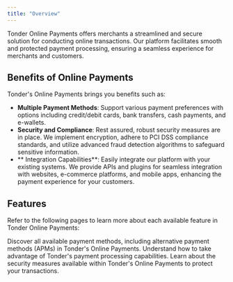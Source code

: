 ```yaml
---
title: "Overview"
---
```


Tonder Online Payments offers merchants a streamlined and secure solution for conducting online transactions. Our platform facilitates smooth and protected payment processing, ensuring a seamless experience for merchants and customers.

## Benefits of Online Payments

Tonder's Online Payments brings you benefits such as:

- **Multiple Payment Methods**: Support various payment preferences with options including credit/debit cards, bank transfers, cash payments, and e-wallets.
- **Security and Compliance**: Rest assured, robust security measures are in place. We implement encryption, adhere to PCI DSS compliance standards, and utilize advanced fraud detection algorithms to safeguard sensitive information.
- ** Integration Capabilities**: Easily integrate our platform with your existing systems. We provide APIs and plugins for seamless integration with websites, e-commerce platforms, and mobile apps, enhancing the payment experience for your customers.

## Features

Refer to the following pages to learn more about each available feature in Tonder Online Payments:

<CardGroup cols={2}>
  <Card title="Payment Methods" href="/online-payments/payment-methods" icon="credit-card">
    Discover all available payment methods, including alternative payment methods (APMs) in Tonder's Online Payments.
  </Card>
  <Card title="Disputes" href="/online-payments/disputes" icon="swords">
    Understand how to take advantage of Tonder's payment processing capabilities.
  </Card>
  <Card title="3D Secure 2" iconType="solid" href="/online-payments/3ds2" icon="shield-halved">
    Learn about the security measures available within Tonder's Online Payments to protect your transactions.
  </Card>
</CardGroup>
